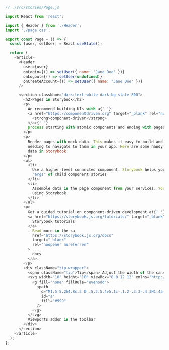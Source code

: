 ```js
// ./src/stories/Page.js

import React from 'react';

import { Header } from './Header';
import './page.css';

export const Page = () => {
  const [user, setUser] = React.useState();

  return (
    <article>
      <Header
        user={user}
        onLogin={() => setUser({ name: 'Jane Doe' })}
        onLogout={() => setUser(undefined)}
        onCreateAccount={() => setUser({ name: 'Jane Doe' })}
      />

      <section className="dark:text-white dark:bg-slate-800">
        <h2>Pages in Storybook</h2>
        <p>
          We recommend building UIs with a{' '}
          <a href="https://componentdriven.org" target="_blank" rel="noopener noreferrer">
            <strong>component-driven</strong>
          </a>{' '}
          process starting with atomic components and ending with pages.
        </p>
        <p>
          Render pages with mock data. This makes it easy to build and review page states without
          needing to navigate to them in your app. Here are some handy patterns for managing page
          data in Storybook:
        </p>
        <ul>
          <li>
            Use a higher-level connected component. Storybook helps you compose such data from the
            "args" of child component stories
          </li>
          <li>
            Assemble data in the page component from your services. You can mock these services out
            using Storybook.
          </li>
        </ul>
        <p>
          Get a guided tutorial on component-driven development at{' '}
          <a href="https://storybook.js.org/tutorials/" target="_blank" rel="noopener noreferrer">
            Storybook tutorials
          </a>
          . Read more in the <a
            href="https://storybook.js.org/docs"
            target="_blank"
            rel="noopener noreferrer"
          >
            docs
          </a>.
        </p>
        <div className="tip-wrapper">
          <span className="tip">Tip</span> Adjust the width of the canvas with the{' '}
          <svg width="10" height="10" viewBox="0 0 12 12" xmlns="http://www.w3.org/2000/svg">
            <g fill="none" fillRule="evenodd">
              <path
                d="M1.5 5.2h4.8c.3 0 .5.2.5.4v5.1c-.1.2-.3.3-.4.3H1.4a.5.5 0 01-.5-.4V5.7c0-.3.2-.5.5-.5zm0-2.1h6.9c.3 0 .5.2.5.4v7a.5.5 0 01-1 0V4H1.5a.5.5 0 010-1zm0-2.1h9c.3 0 .5.2.5.4v9.1a.5.5 0 01-1 0V2H1.5a.5.5 0 010-1zm4.3 5.2H2V10h3.8V6.2z"
                id="a"
                fill="#999"
              />
            </g>
          </svg>
          Viewports addon in the toolbar
        </div>
      </section>
    </article>
  );
};
```
